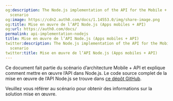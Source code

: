 ```yaml
---
og:description: The Node.js implementation of the API for the Mobile + API architecture
  scenario
og:image: https://cdn2.auth0.com/docs/1.14553.0/img/share-image.png
og:title: Mise en œuvre de l’API Node.js (Apps mobiles + API)
og:url: https://auth0.com/docs/
permalink: api-implementation-nodejs
title: Mise en œuvre de l’API Node.js (Apps mobiles + API)
twitter:description: The Node.js implementation of the API for the Mobile + API architecture
  scenario
twitter:title: Mise en œuvre de l’API Node.js (Apps mobiles + API)
---
```


Ce document fait partie du scénario d’architecture Mobile + API et explique comment mettre en œuvre l’API dans Node.js. Le code source complet de la mise en œuvre de l’API Node.js se trouve dans [ce dépôt GitHub](https://github.com/auth0-samples/auth0-pnp-exampleco-timesheets/tree/master/timesheets-api/node).

Veuillez vous référer au scénario pour obtenir des informations sur la solution mise en œuvre.